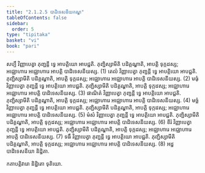 ```yaml
---
title: "2.1.2.5 បាដិទេសនីយកណ្ឌ"
tableOfContents: false
sidebar:
  order: 5
type: "tipitaka"
basket: "vi"
book: "pari"
---
```



<DynamicBreadcrumb />

<Division number="240" book="pari">

<Paragraph number="982" book="pari">
សប្បឹ វិញ្ញាបេត្វា ភុញ្ជន្តី ទ្វេ អាបត្តិយោ អាបជ្ជតិ. ភុញ្ជិស្សាមីតិ បដិគ្គណ្ហាតិ, អាបត្តិ ទុក្កដស្ស; អជ្ឈោហារេ អជ្ឈោហារេ អាបត្តិ បាដិទេសនីយស្ស. (1)
</Paragraph>

<Paragraph number="983" book="pari">
តេលំ វិញ្ញាបេត្វា ភុញ្ជន្តី ទ្វេ អាបត្តិយោ អាបជ្ជតិ. ភុញ្ជិស្សាមីតិ បដិគ្គណ្ហាតិ, អាបត្តិ ទុក្កដស្ស; អជ្ឈោហារេ អជ្ឈោហារេ អាបត្តិ បាដិទេសនីយស្ស. (2)
</Paragraph>

<Paragraph number="984" book="pari">
មធុំ វិញ្ញាបេត្វា ភុញ្ជន្តី ទ្វេ អាបត្តិយោ អាបជ្ជតិ. ភុញ្ជិស្សាមីតិ បដិគ្គណ្ហាតិ, អាបត្តិ ទុក្កដស្ស; អជ្ឈោហារេ អជ្ឈោហារេ អាបត្តិ បាដិទេសនីយស្ស. (3)
</Paragraph>

<Paragraph number="985" book="pari">
ផាណិតំ វិញ្ញាបេត្វា ភុញ្ជន្តី ទ្វេ អាបត្តិយោ អាបជ្ជតិ. ភុញ្ជិស្សាមីតិ បដិគ្គណ្ហាតិ, អាបត្តិ ទុក្កដស្ស; អជ្ឈោហារេ អជ្ឈោហារេ អាបត្តិ បាដិទេសនីយស្ស. (4)
</Paragraph>

<Paragraph number="986" book="pari">
មច្ឆំ វិញ្ញាបេត្វា ភុញ្ជន្តី ទ្វេ អាបត្តិយោ អាបជ្ជតិ. ភុញ្ជិស្សាមីតិ បដិគ្គណ្ហាតិ, អាបត្តិ ទុក្កដស្ស; អជ្ឈោហារេ អជ្ឈោហារេ អាបត្តិ បាដិទេសនីយស្ស. (5)
</Paragraph>

<Paragraph number="987" book="pari">
មំសំ វិញ្ញាបេត្វា ភុញ្ជន្តី ទ្វេ អាបត្តិយោ អាបជ្ជតិ. ភុញ្ជិស្សាមីតិ បដិគ្គណ្ហាតិ, អាបត្តិ ទុក្កដស្ស; អជ្ឈោហារេ អជ្ឈោហារេ អាបត្តិ បាដិទេសនីយស្ស. (6)
</Paragraph>

<Paragraph number="988" book="pari">
ខីរំ វិញ្ញាបេត្វា ភុញ្ជន្តី ទ្វេ អាបត្តិយោ អាបជ្ជតិ. ភុញ្ជិស្សាមីតិ បដិគ្គណ្ហាតិ, អាបត្តិ ទុក្កដស្ស; អជ្ឈោហារេ អជ្ឈោហារេ អាបត្តិ បាដិទេសនីយស្ស. (7)
</Paragraph>

<Paragraph number="989" book="pari">
ទធឹ វិញ្ញាបេត្វា ភុញ្ជន្តី ទ្វេ អាបត្តិយោ អាបជ្ជតិ. ភុញ្ជិស្សាមីតិ បដិគ្គណ្ហាតិ, អាបត្តិ ទុក្កដស្ស; អជ្ឈោហារេ អជ្ឈោហារេ អាបត្តិ បាដិទេសនីយស្ស. (8)

</Paragraph>
</Division>

<Paragraph number="990" type="center" book="pari">
អដ្ឋ បាដិទេសនីយា និដ្ឋិតា.

  
កតាបត្តិវារោ និដ្ឋិតោ ទុតិយោ.
</Paragraph>